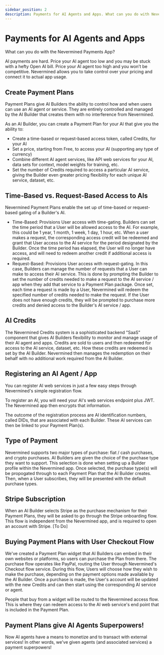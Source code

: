 ```yaml
---
sidebar_position: 2
description: Payments for AI Agents and Apps. What can you do with Nevermined Payments App?
---
```


# Payments for AI Agents and Apps

What can you do with the Nevermined Payments App?

AI payments are hard. Price your AI agent too low and you may be stuck with a hefty Open AI bill.
Price your AI agent too high and you won’t be competitive. Nevermined allows you to take control
over your pricing and connect it to actual app usage.

## Create Payment Plans

Payment Plans give AI Builders the ability to control how and when users can use an AI agent or
service. They are entirely controlled and managed by the AI Builder that creates them with no
interference from Nevermined.

As an AI Builder, you can create a Payment Plan for your AI that give you the ability to:

- Create a time-based or request-based access token, called Credits, for your AI
- Set a price, starting from Free, to access your AI (supporting any type of currency)
- Combine different AI agent services, like API web services for your AI, data sets for context,
  model weights for training, etc.
- Set the number of Credits required to access a particular AI service, giving the Builder even
  greater pricing flexibility for each unique AI service, dataset, etc.

## Time-Based vs. Request-Based Access to AIs

Nevermined Payment Plans enable the set up of time-based or request-based gating of a Builder's AI.

- Time-Based: Provisions User access with time-gating. Builders can set the time period that a User
  will be allowed access to the AI. For example, this could be 1 year, 1 month, 1 week, 1 day, 1
  hour, etc. When a user makes a request, the corresponding access credit will be redeemed and grant
  that User access to the AI service for the period designated by the Builder. Once the time period
  has elapsed, the User will no longer have access, and will need to redeem another credit if
  additional access is required.
- Request-Based: Provisions User access with request-gating. In this case, Builders can manage the
  number of requests that a User can make to access their AI service. This is done by prompting the
  Builder to set the number of credits needed to make a request to the AI service / app when they
  add that service to a Payment Plan package. Once set, each time a request is made by a User,
  Nevermined will redeem the specified number of credits needed to make the request. If the User
  does not have enough credits, they will be prompted to purchase more credits and denied access to
  the Builder's AI service / app.

## AI Credits

The Nevermined Credits system is a sophisticated backend "SaaS" component that gives AI Builders
flexibility to monitor and manage usage of their AI agent and apps. Credits are sold to users and
then redeemed for access to the AI service, dataset, etc. How these credits are redeemed is set by
the AI Builder. Nevermined then manages the redemption on their behalf with no additional work
required from the AI Builder.

## Registering an AI Agent / App

You can register AI web services in just a few easy steps through Nevermined's simple registration
flow.

To register an AI, you will need your AI's web services endpoint plus JWT. The Nevermined app then
encrypts that information.

The outcome of the registration process are AI identification numbers, called DIDs, that are
associated with each Builder. These AI services can then be linked to your Payment Plan(s).

## Type of Payment

Nevermined supports two major types of purchase: fiat / cash purchases, and crypto purchases. AI
Builders are given the choice of the purchase type they want to support. This selection is done when
setting up a Builder profile within the Nevermined app. Once selected, the purchase type(s) will be
propogated through to each Payment Plan that the AI Builder creates. Then, when a User subscribes,
they will be presented with the default purchase types.

## Stripe Subscription

When an AI Builder selects Stripe as the purchase mechanism for their Payment Plans, they will be
asked to go through the Stripe onboarding flow. This flow is independent from the Nevermined app,
and is required to open an account with Stripe. [To Do]

## Buying Payment Plans with User Checkout Flow

We've created a Payment Plan widget that AI Builders can embed in their own websites or platforms,
so users can purchase the Plan from there. The purchase flow operates like PayPal, routing the User
through Nevermined's Checkout flow service. During this flow, Users will choose how they wish to
make the purchase, depending on the payment options made available by the AI Builder. Once a
purchase is made, the User's account will be updated with the new Credits and can then start using
the corresponding AI service or agent.

People that buy from a widget will be routed to the Nevermined access flow. This is where they can
redeem access to the AI web service's end point that is included in the Payment Plan.

## Payment Plans give AI Agents Superpowers!

Now AI agents have a means to monetize and to transact with external services! In other words, we've
given agents (and associated services) a payment superpowers!
